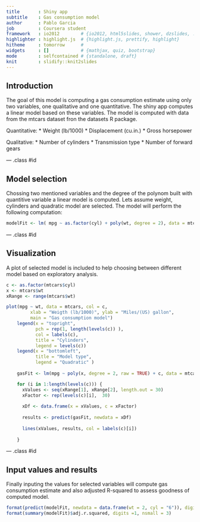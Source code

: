 ```yaml
---
title       : Shiny app
subtitle    : Gas consumption model
author      : Pablo Garcia
job         : Coursera student
framework   : io2012        # {io2012, html5slides, shower, dzslides, ...}
highlighter : highlight.js  # {highlight.js, prettify, highlight}
hitheme     : tomorrow      # 
widgets     : []            # {mathjax, quiz, bootstrap}
mode        : selfcontained # {standalone, draft}
knit        : slidify::knit2slides
---
```


## Introduction

The goal of this model is computing a gas consumption estimate using only two
variables, one qualitative and one quantitative.
The shiny app computes a linear model based on these variables.
The model is computed with data from the mtcars dataset fron the datasets R package.

Quantitative:
* Weight (lb/1000)
* Displacement (cu.in.)
* Gross horsepower

Qualitative:
* Number of cylinders
* Transmission type
* Number of forward gears

--- .class #id 

## Model selection

Chossing two mentioned variables and the degree of the polynom built with 
quantitive variable a linear model is computed. Lets assume weight, cylinders and quadratic model are selected. The model will perform the following computation:

```r
modelFit <- lm( mpg ~ as.factor(cyl) + poly(wt, degree = 2), data = mtcars)
```

--- .class #id

## Visualization

A plot of selected model is included to help choosing between different model based on exploratory analysis.

```r
c <- as.factor(mtcars$cyl)
x <- mtcars$wt
xRange <- range(mtcars$wt)

plot(mpg ~ wt, data = mtcars, col = c,
         xlab = "Weigth (lb/1000)", ylab = "Miles/(US) gallon",
         main = "Gas consumption model")
    legend(x = "topright",
           pch = rep(1, length(levels(c)) ),
           col = labels(c),
           title = "Cylinders",
           legend = levels(c))
    legend(x = "bottomleft",
           title = "Model type",
           legend = "Quadratic" ) 
    
    gasFit <- lm(mpg ~ poly(x, degree = 2, raw = TRUE) + c, data = mtcars)

    for (i in 1:length(levels(c))) {
      xValues <- seq(xRange[1], xRange[2], length.out = 30)
      xFactor <- rep(levels(c)[i],  30)
      
      xDf <- data.frame(x = xValues, c = xFactor)
  
      results <- predict(gasFit, newdata = xDf)
  
      lines(xValues, results, col = labels(c)[i])
      
    }
```


--- .class #id

## Input values and results
Finally inputing the values for selected variables will compute gas consumption
estimate and also adjusted R-squared to assess goodness of computed model. 

```r
    
format(predict(modelFit, newdata = data.frame(wt = 2, cyl = "6")), digits = 1, nsmall = 2)
format(summary(modelFit)$adj.r.squared, digits =1, nsmall = 3)
```


